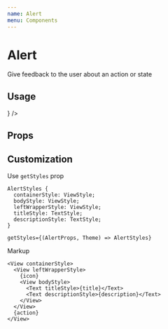 ```yaml
---
name: Alert
menu: Components
---
```



# Alert

Give feedback to the user about an action or state

## Usage

<Playground>
  <Box paddingVertical={8}>
    <Alert title="Info" description="Message" />
  </Box>
  <Box paddingVertical={8}>
    <Alert intent="success" title="Success" description="Message" />
  </Box>
  <Box paddingVertical={8}>
    <Alert intent="warning" title="Warning" description="Message" />
  </Box>
  <Box paddingVertical={8}>
    <Alert
      intent="danger"
      title="Danger"
      description="Message"
      action={<Button title="Action" appearance="minimal" color="primary" />}
    />
  </Box>
</Playground>

## Props

<Props of={Alert} />

## Customization

Use `getStyles` prop

```tsx
AlertStyles {
  containerStyle: ViewStyle;
  bodyStyle: ViewStyle;
  leftWrapperStyle: ViewStyle;
  titleStyle: TextStyle;
  descriptionStyle: TextStyle;
}

getStyles={(AlertProps, Theme) => AlertStyles}
```

Markup

```tsx
<View containerStyle>
  <View leftWrapperStyle>
    {icon}
    <View bodyStyle>
      <Text titleStyle>{title}</Text>
      <Text descriptionStyle>{description}</Text>
    </View>
  </View>
  {action}
</View>
```
